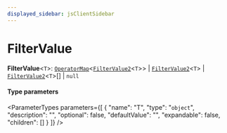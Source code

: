 ```yaml
---
displayed_sidebar: jsClientSidebar
---
```



# FilterValue

 **FilterValue**<`T`\>: [`OperatorMap`](internal.OperatorMap.mdx)<[`FilterValue2`](internal.FilterValue2.mdx)<`T`\>\> \| [`FilterValue2`](internal.FilterValue2.mdx)<`T`\> \| [`FilterValue2`](internal.FilterValue2.mdx)<`T`\>[] \| ``null``

#### Type parameters

<ParameterTypes parameters={[
  {
    "name": "T",
    "type": "`object`",
    "description": "",
    "optional": false,
    "defaultValue": "",
    "expandable": false,
    "children": []
  }
]} />

